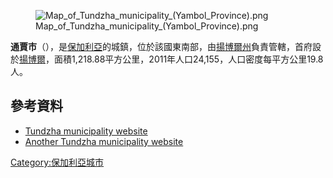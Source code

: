 [[Image:Map_of_Tundzha_municipality_(Yambol_Province).png|right]]

{{Coord|42|19|N|26|29|E|type:adm2nd_region:BG|display=title}}

'''通賈市'''（{{lang-bg|Тунджа}}），是[[保加利亞|保加利亞]]的城鎮，位於該國東南部，由[[揚博爾州|揚博爾州]]負責管轄，首府設於[[揚博爾|揚博爾]]，面積1,218.88平方公里，2011年人口24,155，人口密度每平方公里19.8人。

==參考資料==
* [http://www.tundzha.net/ Tundzha municipality website] {{Wayback|url=http://www.tundzha.net/ |date=20210506170649 }} {{bg icon}}
* [http://www.tundja.net/ Another Tundzha municipality website] {{Wayback|url=http://www.tundja.net/ |date=20201023054909 }} {{bg icon}}

{{Bulgaria-geo-stub}}
[[Category:保加利亞城市|Category:保加利亞城市]]